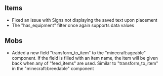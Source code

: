 



## **Items**

-   Fixed an issue with Signs not displaying the saved text upon placement
-   The "has\_equipment" filter once again supports data values

## **Mobs**

-   Added a new field "transform\_to\_item" to the "minecraft:ageable" component. If the field is filled with an item name, the item will be given back when any of "feed\_items" are used. Similar to "transform\_to\_item" in the "minecraft:breedable" component

